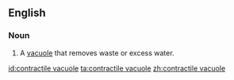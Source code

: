 ==English==

===Noun===
{{en-noun|head=[[contractile]] [[vacuole]]}}

# {{context|cell biology}} A [[vacuole]] that removes waste or excess water.

[[id:contractile vacuole]]
[[ta:contractile vacuole]]
[[zh:contractile vacuole]]